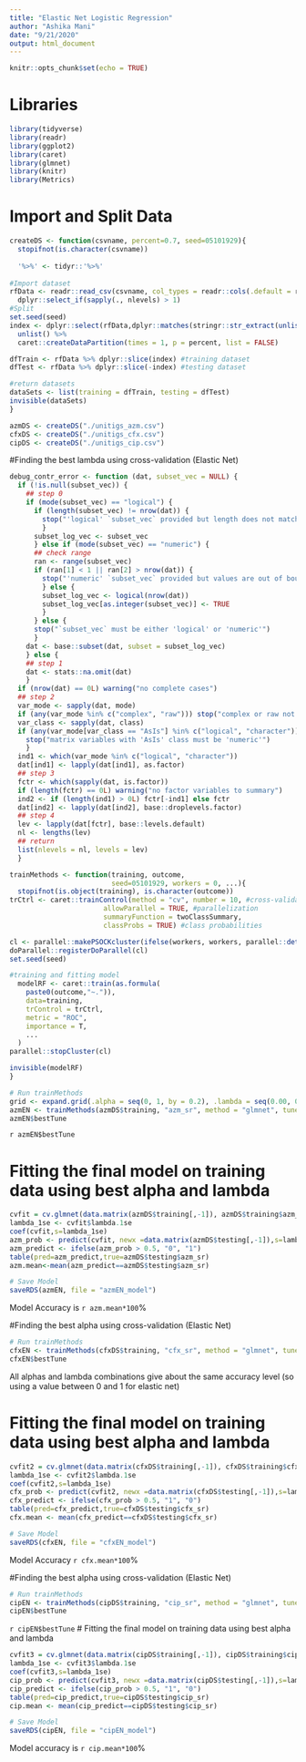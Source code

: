 ```yaml
---
title: "Elastic Net Logistic Regression"
author: "Ashika Mani"
date: "9/21/2020"
output: html_document
---
```


```r
knitr::opts_chunk$set(echo = TRUE)
```

# Libraries
```r
library(tidyverse)
library(readr)
library(ggplot2)
library(caret)
library(glmnet)
library(knitr)
library(Metrics)
```


# Import and Split Data
```r
createDS <- function(csvname, percent=0.7, seed=05101929){
  stopifnot(is.character(csvname))
  
  '%>%' <- tidyr::'%>%'
  
#Import dataset
rfData <- readr::read_csv(csvname, col_types = readr::cols(.default = readr::col_factor(NULL))) %>% 
  dplyr::select_if(sapply(., nlevels) > 1)
#Split
set.seed(seed)
index <- dplyr::select(rfData,dplyr::matches(stringr::str_extract(unlist(stringr::str_split(csvname, "_"))[2],"^[[:alpha:]]+"))) %>% 
  unlist() %>% 
  caret::createDataPartition(times = 1, p = percent, list = FALSE)

dfTrain <- rfData %>% dplyr::slice(index) #training dataset
dfTest <- rfData %>% dplyr::slice(-index) #testing dataset

#return datasets
dataSets <- list(training = dfTrain, testing = dfTest)
invisible(dataSets)
}

azmDS <- createDS("./unitigs_azm.csv")
cfxDS <- createDS("./unitigs_cfx.csv")
cipDS <- createDS("./unitigs_cip.csv")
```


#Finding the best lambda using cross-validation (Elastic Net)

```r

debug_contr_error <- function (dat, subset_vec = NULL) {
  if (!is.null(subset_vec)) {
    ## step 0
    if (mode(subset_vec) == "logical") {
      if (length(subset_vec) != nrow(dat)) {
        stop("'logical' `subset_vec` provided but length does not match `nrow(dat)`")
        }
      subset_log_vec <- subset_vec
      } else if (mode(subset_vec) == "numeric") {
      ## check range
      ran <- range(subset_vec)
      if (ran[1] < 1 || ran[2] > nrow(dat)) {
        stop("'numeric' `subset_vec` provided but values are out of bound")
        } else {
        subset_log_vec <- logical(nrow(dat))
        subset_log_vec[as.integer(subset_vec)] <- TRUE
        } 
      } else {
      stop("`subset_vec` must be either 'logical' or 'numeric'")
      }
    dat <- base::subset(dat, subset = subset_log_vec)
    } else {
    ## step 1
    dat <- stats::na.omit(dat)
    }
  if (nrow(dat) == 0L) warning("no complete cases")
  ## step 2
  var_mode <- sapply(dat, mode)
  if (any(var_mode %in% c("complex", "raw"))) stop("complex or raw not allowed!")
  var_class <- sapply(dat, class)
  if (any(var_mode[var_class == "AsIs"] %in% c("logical", "character"))) {
    stop("matrix variables with 'AsIs' class must be 'numeric'")
    }
  ind1 <- which(var_mode %in% c("logical", "character"))
  dat[ind1] <- lapply(dat[ind1], as.factor)
  ## step 3
  fctr <- which(sapply(dat, is.factor))
  if (length(fctr) == 0L) warning("no factor variables to summary")
  ind2 <- if (length(ind1) > 0L) fctr[-ind1] else fctr
  dat[ind2] <- lapply(dat[ind2], base::droplevels.factor)
  ## step 4
  lev <- lapply(dat[fctr], base::levels.default)
  nl <- lengths(lev)
  ## return
  list(nlevels = nl, levels = lev)
  }
```

```r
trainMethods <- function(training, outcome,
                         seed=05101929, workers = 0, ...){
  stopifnot(is.object(training), is.character(outcome))
trCtrl <- caret::trainControl(method = "cv", number = 10, #cross-validation
                       allowParallel = TRUE, #parallelization
                       summaryFunction = twoClassSummary,
                       classProbs = TRUE) #class probabilities

cl <- parallel::makePSOCKcluster(ifelse(workers, workers, parallel::detectCores())) #set number of cores
doParallel::registerDoParallel(cl)
set.seed(seed)

#training and fitting model
  modelRF <- caret::train(as.formula(
    paste0(outcome,"~.")),
    data=training,
    trControl = trCtrl,
    metric = "ROC",
    importance = T,
    ...
  )
parallel::stopCluster(cl)

invisible(modelRF)
}

# Run trainMethods
grid <- expand.grid(.alpha = seq(0, 1, by = 0.2), .lambda = seq(0.00, 0.2, by = 0.02))
azmEN <- trainMethods(azmDS$training, "azm_sr", method = "glmnet", tuneGrid = grid)
azmEN$bestTune
```
`r azmEN$bestTune`	


# Fitting the final model on training data using best alpha and lambda
```r
cvfit = cv.glmnet(data.matrix(azmDS$training[,-1]), azmDS$training$azm_sr, alpha=.6, family="binomial", type.measure = "mse")
lambda_1se <- cvfit$lambda.1se
coef(cvfit,s=lambda_1se)
azm_prob <- predict(cvfit, newx =data.matrix(azmDS$testing[,-1]),s=lambda_1se,type="response")
azm_predict <- ifelse(azm_prob > 0.5, "0", "1")
table(pred=azm_predict,true=azmDS$testing$azm_sr)
azm.mean<-mean(azm_predict==azmDS$testing$azm_sr)

# Save Model
saveRDS(azmEN, file = "azmEN_model")
```
Model Accuracy is `r azm.mean*100`%


#Finding the best alpha using cross-validation (Elastic Net)
```r
# Run trainMethods
cfxEN <- trainMethods(cfxDS$training, "cfx_sr", method = "glmnet", tuneGrid = grid)
cfxEN$bestTune
```
All alphas and lambda combinations give about the same accuracy level (so using a value between 0 and 1 for elastic net)

# Fitting the final model on training data using best alpha and lambda
```r

cvfit2 = cv.glmnet(data.matrix(cfxDS$training[,-1]), cfxDS$training$cfx_sr, alpha=0.6, family="binomial", type.measure = "mse")
lambda_1se <- cvfit2$lambda.1se
coef(cvfit2,s=lambda_1se)
cfx_prob <- predict(cvfit2, newx =data.matrix(cfxDS$testing[,-1]),s=lambda_1se,type="response")
cfx_predict <- ifelse(cfx_prob > 0.5, "1", "0")
table(pred=cfx_predict,true=cfxDS$testing$cfx_sr)
cfx.mean <- mean(cfx_predict==cfxDS$testing$cfx_sr)

# Save Model
saveRDS(cfxEN, file = "cfxEN_model")
```

Model Accuracy `r cfx.mean*100`%

#Finding the best alpha using cross-validation (Elastic Net)
```r
# Run trainMethods
cipEN <- trainMethods(cipDS$training, "cip_sr", method = "glmnet", tuneGrid = grid)
cipEN$bestTune
```
`r cipEN$bestTune`
# Fitting the final model on training data using best alpha and lambda
```r
cvfit3 = cv.glmnet(data.matrix(cipDS$training[,-1]), cipDS$training$cip_sr, alpha=.8, family="binomial", type.measure = "mse")
lambda_1se <- cvfit3$lambda.1se
coef(cvfit3,s=lambda_1se)
cip_prob <- predict(cvfit3, newx =data.matrix(cipDS$testing[,-1]),s=lambda_1se,type="response")
cip_predict <- ifelse(cip_prob > 0.5, "1", "0")
table(pred=cip_predict,true=cipDS$testing$cip_sr)
cip.mean <- mean(cip_predict==cipDS$testing$cip_sr)

# Save Model
saveRDS(cipEN, file = "cipEN_model")
```

Model accuracy is `r cip.mean*100`%